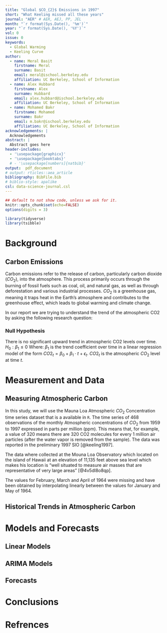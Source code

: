 ```yaml
---
title: "Global $CO_{2}$ Emissions in 1997"
short: "What Keeling missed all these years"
journal: "AER" # AER, AEJ, PP, JEL
month: "`r format(Sys.Date(), '%m')`"
year: "`r format(Sys.Date(), '%Y')`"
vol: 0
issue: 0
keywords:
  - Global Warming
  - Keeling Curve
author:
  - name: Meral Basit
    firstname: Meral
    surname: Basit
    email: meral@ischool.berkeley.edu
    affiliation: UC Berkeley, School of Information
  - name: Alex Hubbard
    firstname: Alex
    surname: Hubbard
    email: alex.hubbard@ischool.berkeley.edu
    affiliation: UC Berkeley, School of Information
  - name: Mohamed Bakr
    firstname: Mohamed 
    surname: Bakr
    email: m.bakr@ischool.berkeley.edu
    affiliation: UC Berkeley, School of Information
acknowledgements: | 
  Acknowledgements
abstract: | 
  Abstract goes here
header-includes: 
  - '\usepackage{graphicx}'
  - '\usepackage{booktabs}'
  # - '\usepackage[numbers]{natbib}'
output:  pdf_document
# output: rticles::aea_article
bibliography: BibFile.bib
# biblio-style: apalike
csl: data-science-journal.csl
---
```


```r
## default to not show code, unless we ask for it.
knitr::opts_chunk$set(echo=FALSE)
options(digits = 3)
```

```r
library(tidyverse)
library(tsibble)
```

\newpage

# Background

## Carbon Emissions

Carbon emissions refer to the release of carbon, particularly carbon dioxide ($CO_2$), into the atmosphere. This process primarily occurs through the burning of fossil fuels such as coal, oil, and natural gas, as well as through deforestation and various industrial processes. $CO_2$ is a greenhouse gas, meaning it traps heat in the Earth's atmosphere and contributes to the greenhouse effect, which leads to global warming and climate change.

In our report we are trying to understand the trend of the atmospheric CO2 by asking the following research question:

```{=tex}
\begin{quote}
  \textit{Is there a significant upward trend in atmospheric CO2 levels over time?}
\end{quote}
```
### Null Hypothesis

There is no significant upward trend in atmospheric CO2 levels over time.
$H_0: \beta_1 \leq 0$
Where: 
$\beta_1$ is the trend coefficient over time in a linear regression model of the form $CO2_t = \beta_0 + \beta_1 \cdot t + \epsilon_t$.
$CO2_t$ is the atmospheric $CO_2$ level at time $t$.

# Measurement and Data

## Measuring Atmospheric Carbon

In this study, we will use the Mauna Loa Atmospheric $CO_2$ Concentration time series dataset that is a  available in `R`. The time series of 468 observations of the monthly Atmospheric concentrations of $CO_2$  from 1959 to 1997 expressed in parts per million (ppm). This means that, for example, a value of 320 means there are 320 CO2 molecules for every 1 million air particles (after the water vapor is removed from the sample). The data was reported in the preliminary 1997 SIO [@keeling1997].

The data where collected at the Mouna Loa Observatory which located on the island of Hawaii at an elevation of 11,135 feet above sea level which makes his location is "well situated to measure air masses that are representative of very large areas" [@4v5dl8o8qp].

The values for February, March and April of 1964 were missing and have been obtained by interpolating linearly between the values for January and May of 1964.

## Historical Trends in Atmospheric Carbon


# Models and Forecasts

## Linear Models

## ARIMA Models

## Forecasts

# Conclusions

# Refrences

\bibliographystyle{aea}
\bibliography{BibFile}
